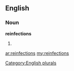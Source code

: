 ==English==

===Noun===
'''reinfections'''

# {{plural of|[[reinfection]]}}

[[Category:English plurals]]

[[ar:reinfections]]
[[my:reinfections]]